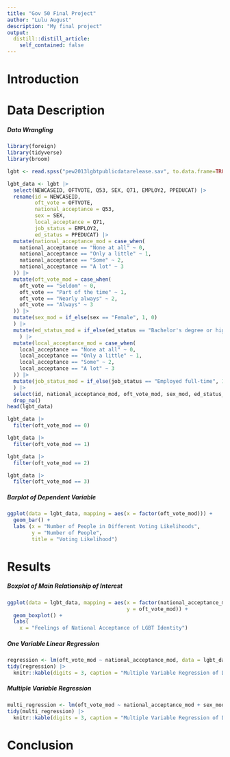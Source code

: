 ```yaml
---
title: "Gov 50 Final Project"
author: "Lulu August"
description: "My final project"
output:
  distill::distill_article:
    self_contained: false
---
```




# Introduction


# Data Description

##### Data Wrangling

```r
library(foreign)
library(tidyverse)
library(broom)
```

```r
lgbt <- read.spss("pew2013lgbtpublicdatarelease.sav", to.data.frame=TRUE)

lgbt_data <- lgbt |>
  select(NEWCASEID, OFTVOTE, Q53, SEX, Q71, EMPLOY2, PPEDUCAT) |>
  rename(id = NEWCASEID,
         oft_vote = OFTVOTE,
         national_acceptance = Q53,
         sex = SEX,
         local_acceptance = Q71,
         job_status = EMPLOY2,
         ed_status = PPEDUCAT) |>
  mutate(national_acceptance_mod = case_when(
    national_acceptance == "None at all" ~ 0,
    national_acceptance == "Only a little" ~ 1,
    national_acceptance == "Some" ~ 2,
    national_acceptance == "A lot" ~ 3
  )) |>
  mutate(oft_vote_mod = case_when(
    oft_vote == "Seldom" ~ 0,
    oft_vote == "Part of the time" ~ 1,
    oft_vote == "Nearly always" ~ 2,
    oft_vote == "Always" ~ 3
  )) |>
  mutate(sex_mod = if_else(sex == "Female", 1, 0)
  ) |>
  mutate(ed_status_mod = if_else(ed_status == "Bachelor's degree or higher", 1, 0)
    ) |>
  mutate(local_acceptance_mod = case_when(
    local_acceptance == "None at all" ~ 0,
    local_acceptance == "Only a little" ~ 1,
    local_acceptance == "Some" ~ 2,
    local_acceptance == "A lot" ~ 3
  )) |>
  mutate(job_status_mod = if_else(job_status == "Employed full-time", 1, 0)
  ) |>
  select(id, national_acceptance_mod, oft_vote_mod, sex_mod, ed_status_mod, local_acceptance_mod) |>
  drop_na()
head(lgbt_data)

lgbt_data |>
  filter(oft_vote_mod == 0)

lgbt_data |>
  filter(oft_vote_mod == 1)

lgbt_data |>
  filter(oft_vote_mod == 2)

lgbt_data |>
  filter(oft_vote_mod == 3)
```

##### Barplot of Dependent Variable
```r
ggplot(data = lgbt_data, mapping = aes(x = factor(oft_vote_mod))) +
  geom_bar() +
  labs (x = "Number of People in Different Voting Likelihoods",
        y = "Number of People",
        title = "Voting Likelihood")
```

# Results

##### Boxplot of Main Relationship of Interest
```r
ggplot(data = lgbt_data, mapping = aes(x = factor(national_acceptance_mod),
                                       y = oft_vote_mod)) +
  geom_boxplot() +
  labs(
    x = "Feelings of National Acceptance of LGBT Identity")
```

##### One Variable Linear Regression
```r
regression <- lm(oft_vote_mod ~ national_acceptance_mod, data = lgbt_data)
tidy(regression) |>
  knitr::kable(digits = 3, caption = "Multiple Variable Regression of Different Factors and Voting Likelihood")
```

##### Multiple Variable Regression
```r
multi_regression <- lm(oft_vote_mod ~ national_acceptance_mod + sex_mod + ed_status_mod + local_acceptance_mod, data = lgbt_data)
tidy(multi_regression) |>
  knitr::kable(digits = 3, caption = "Multiple Variable Regression of Different Factors and Voting Likelihood")
```


# Conclusion
